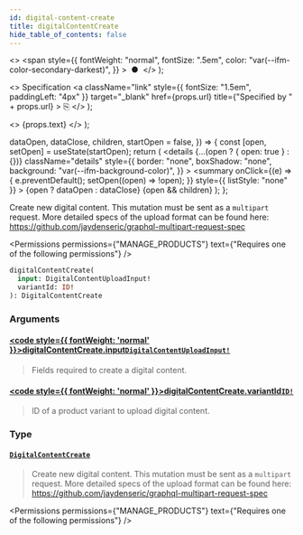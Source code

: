 ```yaml
---
id: digital-content-create
title: digitalContentCreate
hide_table_of_contents: false
---
```


  <>
    <span
      style={{
        fontWeight: "normal",
        fontSize: ".5em",
        color: "var(--ifm-color-secondary-darkest)",
      }}
    >
      &nbsp;●&nbsp;
    </span>
  </>
);

  <>
    Specification
    <a
      className="link"
      style={{ fontSize: "1.5em", paddingLeft: "4px" }}
      target="\_blank"
      href={props.url}
      title={"Specified by " + props.url}
    >
      ⎘
    </a>
  </>
);

  <>
    <span className={props.class}>{props.text}</span>
  </>
);


  dataOpen,
  dataClose,
  children,
  startOpen = false,
}) => {
  const [open, setOpen] = useState(startOpen);
  return (
    <details
      {...(open ? { open: true } : {})}
      className="details"
      style={{
        border: "none",
        boxShadow: "none",
        background: "var(--ifm-background-color)",
      }}
    >
      <summary
        onClick={(e) => {
          e.preventDefault();
          setOpen((open) => !open);
        }}
        style={{ listStyle: "none" }}
      >
        {open ? dataOpen : dataClose}
      </summary>
      {open && children}
    </details>
  );
};

Create new digital content. This mutation must be sent as a `multipart` request. More detailed specs of the upload format can be found here: https://github.com/jaydenseric/graphql-multipart-request-spec

<Permissions
  permissions={"MANAGE_PRODUCTS"}
  text={"Requires one of the following permissions"}
/>

```graphql
digitalContentCreate(
  input: DigitalContentUploadInput!
  variantId: ID!
): DigitalContentCreate
```

### Arguments

#### [<code style={{ fontWeight: 'normal' }}>digitalContentCreate.<b>input</b></code>](#)<Bullet />[`DigitalContentUploadInput!`](../../../api-reference/products/inputs/digital-content-upload-input) <Badge class="badge badge--secondary" text="non-null"/> <Badge class="badge badge--secondary" text="input"/>

> Fields required to create a digital content.

#### [<code style={{ fontWeight: 'normal' }}>digitalContentCreate.<b>variantId</b></code>](#)<Bullet />[`ID!`](../../../api-reference/miscellaneous/scalars/id) <Badge class="badge badge--secondary" text="non-null"/> <Badge class="badge badge--secondary" text="scalar"/>

> ID of a product variant to upload digital content.

### Type

#### [`DigitalContentCreate`](../../../api-reference/products/objects/digital-content-create) <Badge class="badge badge--secondary" text="object"/>

> Create new digital content. This mutation must be sent as a `multipart` request. More detailed specs of the upload format can be found here: https://github.com/jaydenseric/graphql-multipart-request-spec

<Permissions
  permissions={"MANAGE_PRODUCTS"}
  text={"Requires one of the following permissions"}
/>

